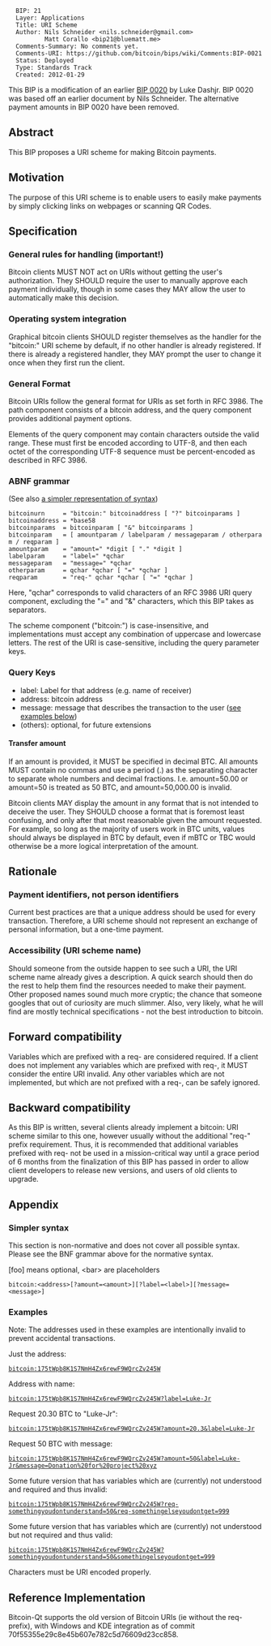 <pre>
  BIP: 21
  Layer: Applications
  Title: URI Scheme
  Author: Nils Schneider <nils.schneider@gmail.com>
          Matt Corallo <bip21@bluematt.me>
  Comments-Summary: No comments yet.
  Comments-URI: https://github.com/bitcoin/bips/wiki/Comments:BIP-0021
  Status: Deployed
  Type: Standards Track
  Created: 2012-01-29
</pre>

This BIP is a modification of an earlier [[bip-0020.mediawiki|BIP 0020]] by Luke Dashjr. BIP 0020 was based off an earlier document by Nils Schneider. The alternative payment amounts in BIP 0020 have been removed.

==Abstract==
This BIP proposes a URI scheme for making Bitcoin payments.

==Motivation==
The purpose of this URI scheme is to enable users to easily make payments by simply clicking links on webpages or scanning QR Codes.

==Specification==

=== General rules for handling (important!) ===

Bitcoin clients MUST NOT act on URIs without getting the user's authorization.
They SHOULD require the user to manually approve each payment individually, though in some cases they MAY allow the user to automatically make this decision.

=== Operating system integration ===
Graphical bitcoin clients SHOULD register themselves as the handler for the "bitcoin:" URI scheme by default, if no other handler is already registered. If there is already a registered handler, they MAY prompt the user to change it once when they first run the client.

=== General Format ===

Bitcoin URIs follow the general format for URIs as set forth in RFC 3986. The path component consists of a bitcoin address, and the query component provides additional payment options.

Elements of the query component may contain characters outside the valid range. These must first be encoded according to UTF-8, and then each octet of the corresponding UTF-8 sequence must be percent-encoded as described in RFC 3986.

=== ABNF grammar ===

(See also [[#simpler-syntax|a simpler representation of syntax]])

 bitcoinurn     = "bitcoin:" bitcoinaddress [ "?" bitcoinparams ]
 bitcoinaddress = *base58
 bitcoinparams  = bitcoinparam [ "&" bitcoinparams ]
 bitcoinparam   = [ amountparam / labelparam / messageparam / otherparam / reqparam ]
 amountparam    = "amount=" *digit [ "." *digit ]
 labelparam     = "label=" *qchar
 messageparam   = "message=" *qchar
 otherparam     = qchar *qchar [ "=" *qchar ]
 reqparam       = "req-" qchar *qchar [ "=" *qchar ]

Here, "qchar" corresponds to valid characters of an RFC 3986 URI query component, excluding the "=" and "&" characters, which this BIP takes as separators.

The scheme component ("bitcoin:") is case-insensitive, and implementations must accept any combination of uppercase and lowercase letters. The rest of the URI is case-sensitive, including the query parameter keys.

=== Query Keys ===

*label: Label for that address (e.g. name of receiver)
*address: bitcoin address
*message: message that describes the transaction to the user ([[#Examples|see examples below]])
*(others): optional, for future extensions

==== Transfer amount ====

If an amount is provided, it MUST be specified in decimal BTC.
All amounts MUST contain no commas and use a period (.) as the separating character to separate whole numbers and decimal fractions.
I.e. amount=50.00 or amount=50 is treated as 50 BTC, and amount=50,000.00 is invalid.

Bitcoin clients MAY display the amount in any format that is not intended to deceive the user.
They SHOULD choose a format that is foremost least confusing, and only after that most reasonable given the amount requested.
For example, so long as the majority of users work in BTC units, values should always be displayed in BTC by default, even if mBTC or TBC would otherwise be a more logical interpretation of the amount.
== Rationale ==

===Payment identifiers, not person identifiers===
Current best practices are that a unique address should be used for every transaction.
Therefore, a URI scheme should not represent an exchange of personal information, but a one-time payment.

===Accessibility (URI scheme name)===
Should someone from the outside happen to see such a URI, the URI scheme name already gives a description.
A quick search should then do the rest to help them find the resources needed to make their payment.
Other proposed names sound much more cryptic; the chance that someone googles that out of curiosity are much slimmer.
Also, very likely, what he will find are mostly technical specifications - not the best introduction to bitcoin.

==Forward compatibility==
Variables which are prefixed with a req- are considered required.  If a client does not implement any variables which are prefixed with req-, it MUST consider the entire URI invalid.  Any other variables which are not implemented, but which are not prefixed with a req-, can be safely ignored.

==Backward compatibility==
As this BIP is written, several clients already implement a bitcoin: URI scheme similar to this one, however usually without the additional "req-" prefix requirement.  Thus, it is recommended that additional variables prefixed with req- not be used in a mission-critical way until a grace period of 6 months from the finalization of this BIP has passed in order to allow client developers to release new versions, and users of old clients to upgrade.

== Appendix ==

=== Simpler syntax ===

This section is non-normative and does not cover all possible syntax.
Please see the BNF grammar above for the normative syntax.

[foo] means optional, &lt;bar&gt; are placeholders

 <nowiki>bitcoin:<address>[?amount=<amount>][?label=<label>][?message=<message>]</nowiki>

=== Examples ===

Note: The addresses used in these examples are intentionally invalid to prevent accidental transactions.

Just the address:
 bitcoin:175tWpb8K1S7NmH4Zx6rewF9WQrcZv245W

Address with name:
 bitcoin:175tWpb8K1S7NmH4Zx6rewF9WQrcZv245W?label=Luke-Jr

Request 20.30 BTC to "Luke-Jr":
 bitcoin:175tWpb8K1S7NmH4Zx6rewF9WQrcZv245W?amount=20.3&label=Luke-Jr

Request 50 BTC with message:
 bitcoin:175tWpb8K1S7NmH4Zx6rewF9WQrcZv245W?amount=50&label=Luke-Jr&message=Donation%20for%20project%20xyz

Some future version that has variables which are (currently) not understood and required and thus invalid:
 bitcoin:175tWpb8K1S7NmH4Zx6rewF9WQrcZv245W?req-somethingyoudontunderstand=50&req-somethingelseyoudontget=999

Some future version that has variables which are (currently) not understood but not required and thus valid:
 bitcoin:175tWpb8K1S7NmH4Zx6rewF9WQrcZv245W?somethingyoudontunderstand=50&somethingelseyoudontget=999

Characters must be URI encoded properly.

== Reference Implementation ==

Bitcoin-Qt supports the old version of Bitcoin URIs (ie without the req- prefix), with Windows and KDE integration as of commit 70f55355e29c8e45b607e782c5d76609d23cc858.
